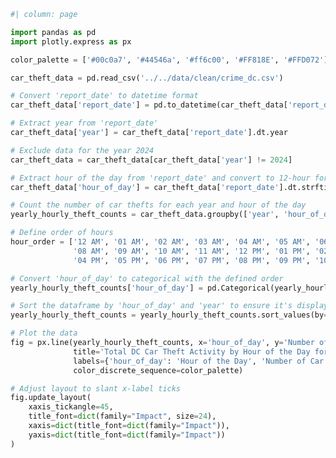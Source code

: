 ```python
#| column: page

import pandas as pd
import plotly.express as px

color_palette = ['#00c0a7', '#44546a', '#ff6c00', '#FF818E', '#FFD072']

car_theft_data = pd.read_csv('../../data/clean/crime_dc.csv')

# Convert 'report_date' to datetime format
car_theft_data['report_date'] = pd.to_datetime(car_theft_data['report_date'], format='%Y-%m-%dT%H:%M:%SZ')

# Extract year from 'report_date'
car_theft_data['year'] = car_theft_data['report_date'].dt.year

# Exclude data for the year 2024
car_theft_data = car_theft_data[car_theft_data['year'] != 2024]

# Extract hour of the day from 'report_date' and convert to 12-hour format with AM/PM
car_theft_data['hour_of_day'] = car_theft_data['report_date'].dt.strftime('%I %p')

# Count the number of car thefts for each year and hour of the day
yearly_hourly_theft_counts = car_theft_data.groupby(['year', 'hour_of_day']).size().reset_index(name='Number of Car Thefts')

# Define order of hours
hour_order = ['12 AM', '01 AM', '02 AM', '03 AM', '04 AM', '05 AM', '06 AM', '07 AM', 
              '08 AM', '09 AM', '10 AM', '11 AM', '12 PM', '01 PM', '02 PM', '03 PM', 
              '04 PM', '05 PM', '06 PM', '07 PM', '08 PM', '09 PM', '10 PM', '11 PM']

# Convert 'hour_of_day' to categorical with the defined order
yearly_hourly_theft_counts['hour_of_day'] = pd.Categorical(yearly_hourly_theft_counts['hour_of_day'], categories=hour_order, ordered=True)

# Sort the dataframe by 'hour_of_day' and 'year' to ensure it's displayed in chronological order
yearly_hourly_theft_counts = yearly_hourly_theft_counts.sort_values(by=['year', 'hour_of_day'])

# Plot the data
fig = px.line(yearly_hourly_theft_counts, x='hour_of_day', y='Number of Car Thefts', color='year',
              title='Total DC Car Theft Activity by Hour of the Day for Each Year (2019-2023)',
              labels={'hour_of_day': 'Hour of the Day', 'Number of Car Thefts': 'Number of Car Thefts', 'year': 'Year'},
              color_discrete_sequence=color_palette)

# Adjust layout to slant x-label ticks
fig.update_layout(
    xaxis_tickangle=45,
    title_font=dict(family="Impact", size=24),  
    xaxis=dict(title_font=dict(family="Impact")),  
    yaxis=dict(title_font=dict(family="Impact"))   
)

```
